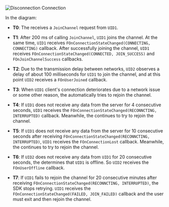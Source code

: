 <PlatformWrapper platform="blueprint">

![Disconnection Connection](/images/rtc-sdk/connection-state-blueprint.svg)

In the diagram:

- **T0**: The <Vpd k="SDK" /> receives a `JoinChannel` request from `UID1`.

- **T1**: After 200 ms of calling `JoinChannel`, `UID1` joins the channel. At the same time, `UID1` receives `FOnConnectionStateChanged(CONNECTING, CONNECTING)` callback. After successfully joining the channel, `UID1` receives `FOnConnectionStateChanged(CONNECTED, JOIN_SUCCESS)` and `FOnJoinChannelSuccess` callbacks.

- **T2**: Due to the transmission delay between networks, `UID2` observes a delay of about 100 milliseconds for `UID1` to join the channel, and at this point `UID2` receives a `FOnUserJoined` callback.

- **T3**: When `UID1` client's connection deteriorates due to a network issue or some other reason, the <Vpd k="SDK" /> automatically tries to rejoin the channel.

- **T4**: If `UID1` does not receive any data from the server for 4 consecutive seconds, `UID1` receives the `FOnConnectionStateChanged(RECONNCTING, INTERRUPTED)` callback. Meanwhile, the <Vpd k="SDK" /> continues to try to rejoin the channel.

- **T5**: If `UID1` does not receive any data from the server for 10 consecutive seconds after receiving `FOnConnectionStateChanged(RECONNCTING, INTERRUPTED)`, `UID1` receives the `FOnConnectionLost` callback. Meanwhile, the <Vpd k="SDK" /> continues to try to rejoin the channel.

- **T6**: If `UID2` does not receive any data from `UID1` for 20 consecutive seconds, the <Vpd k="SDK" /> determines that `UID1` is offline. So `UID2` receives the `FOnUserOffline` callback.

- **T7**: If `UID1` fails to rejoin the channel for 20 consecutive minutes after receiving `FOnConnectionStateChanged(RECONNCTING, INTERRUPTED)`, the SDK stops retrying. `UID1` receives the `FOnConnectionStateChanged(FAILED, JOIN_FAILED)` callback and the user must exit and then rejoin the channel.

</PlatformWrapper>